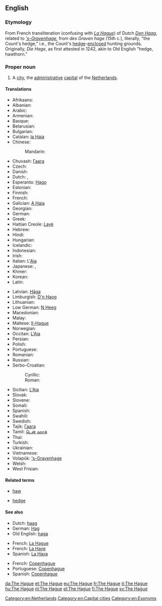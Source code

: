{{also|hague}}
==English==
{{wikipedia}}
===Etymology===
From French transliteration (confusing with ''[[w:La Hague|La Hague]]'') of Dutch ''[[Den Haag]]'', related to '' [['s-Gravenhage]]'', from ''des Graven hage'' (15th c.), literally, "the Count's hedge," i.e., the Count's [[hedge]]-[[enclose]]d hunting grounds. Originally, ''Die Hage'', as first attested in 1242, akin to Old English ''{{term|haga||lang=ang}}'' "hedge, hawthorn."

===Proper noun===
{{wikipedia}}
{{en-proper noun}}

# A [[city]], the [[administrative]] [[capital]] of the [[The Netherlands|Netherlands]].

====Translations====
{{trans-top|Dutch city}}
* Afrikaans: {{t-|af|Den Haag}}
* Albanian: {{t-|sq|Haga}}
* Arabic: {{t-|ar|لاهاي|m|tr=lahaay}}
* Armenian: {{t-|hy|Հաագա|tr=Haaga}}
* Basque: {{t-|eu|Haga}}
* Belarusian: {{t-|be|Гаага|f|tr=Haáha}}
* Bulgarian: {{t+|bg|Хага|f|tr=Hága}}
* Catalan: [[la Haia]] {{f}}
* Chinese:
*: Mandarin: {{t|cmn|海牙|tr=Hǎiyá|sc=Hani}}
* Chuvash: [[Гаага]]
* Czech: {{t+|cs|Haag|m}}
* Danish: {{t-|da|Haag}}
* Dutch: {{t+|nl|Den Haag}}, {{t+|nl|'s-Gravenhage}}
* Esperanto: [[Hago]]
* Estonian: {{t+|et|Haag}}
* Finnish: {{t+|fi|Haag}}
* French: {{t+|fr|La Haye|f}}
* Galician: [[A Haia]] {{f}}
* Georgian: {{t-|ka|ჰააგა|tr=haaga|sc=Geor}}
* German: {{t+|de|Den Haag|m}}
* Greek: {{t+|el|Χάγη|f|tr=Cháyi}}
* Haitian Creole: [[Layè]]
* Hebrew: {{t-|he|האג|tr=hag}}
* Hindi: {{t-|hi|हेग|tr=hēg}}
* Hungarian: {{t+|hu|Hága}}
* Icelandic: {{t-|is|Haag}}
* Indonesian: {{t-|id|Den Haag}}
* Irish: {{t-|ga|Háig|f|alt=an Háig}}
* Italian: L'[[Aia]] {{f}}
* Japanese: {{t-|ja|ハーグ|tr=Hāgu}}, {{t-|ja|デン・ハーグ|tr=Den-Hāgu}}
* Khmer: {{t-|km|ទីក្រុង​ហេគ|tr=tii krong heek|sc=Khmr}}
* Korean: {{t-|ko|헤이그|tr=Heigeu|sc=Hang}}
* Latin: {{t-|la|Haga|f}}
{{trans-mid}}
* Latvian: [[Hāga]]
* Limburgish: [[D'n Haog]]
* Lithuanian: {{t-|lt|Haga}}
* Low German: [[N Heeg]]
* Macedonian: {{t-|mk|Хаг|m|tr=Hag}}
* Malay: {{t-|ms|Den Haag}}
* Maltese: [[Il-Hague]] {{m}}
* Norwegian: {{t-|no|Haag}}
* Occitan: [[L'Aia]] {{f}}
* Persian: {{t-|fa|لاهه}}
* Polish: {{t+|pl|Haga|f}}
* Portuguese: {{t-|pt|a Haia|f}}
* Romanian: {{t+|ro|Haga}}
* Russian: {{t-|ru|Гаага|f|tr=Gaága}}
* Serbo-Croatian:
*: Cyrillic: {{t-|sh|Ха̑г|m|sc=Cyrl}}
*: Roman: {{t-|sh|Hȃg|m}}
* Sicilian: [[L'Aia]] {{f}}
* Slovak: {{t-|sk|Haag|m}}
* Slovene: {{t+|sl|Haag|m}}
* Somali: {{t-|so|Den Haag}}
* Spanish: {{t+|es|La Haya|f}}
* Swahili: {{t-|sw|Den Haag}}
* Swedish: {{t+|sv|Haag}}
* Tajik: [[Гаага]]
* Tamil: [[டென் ஹாக்]]
* Thai: {{t-|th|เฮก|tr=hayg}}
* Turkish: {{t+|tr|Lahey}}
* Ukrainian: {{t-|uk|Гаага|f|tr=Haáha}}
* Vietnamese: {{t-|vi|Den Haag}}
* Volapük: [['s-Gravenhage]]
* Welsh: {{t-|cy|Den Haag}}
* West Frisian: {{t-|fy|De Haach}}
{{trans-bottom}}

====Related terms====
{{rel-top|Related terms}}
* [[haw]]
{{rel-mid}}
* [[hedge]] 
{{rel-bottom}}

====See also====
{{rel-top3|See also}}
* Dutch: [[haag]]
* German: [[Hag]]
* Old English: [[haga]]
{{rel-mid3}}
* French: [[La Hague]] 
* French: [[La Haye]]
* Spanish: [[La Haya]]
{{rel-mid3}}
* French: [[Copenhague]]
* Portuguese: [[Copenhague]]
* Spanish: [[Copenhague]]
{{rel-bottom}}

[[Category:en:Netherlands]]
[[Category:en:Capital cities]]
[[Category:en:Exonyms]]

[[da:The Hague]]
[[et:The Hague]]
[[eu:The Hague]]
[[fr:The Hague]]
[[it:The Hague]]
[[hu:The Hague]]
[[nl:The Hague]]
[[pl:The Hague]]
[[fi:The Hague]]
[[sv:The Hague]]